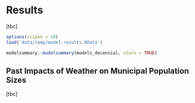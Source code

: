# Results {#sec-Results}

\[tbc\]

```r
options(scipen = 10)
load('data/temp/model-results.RData')

modelsummary::modelsummary(models_decennial, stars = TRUE)
```

## Past Impacts of Weather on Municipal Population Sizes

\[tbc\]

```{=html}
<!--
## Simulated Impacts of Future Climate Change on Municipal Population Sizes

\[Provide graphs with past vs future population growth/decline rates.\]

\[Should be able to use climate projections from IPCC Global Climate Models (GCMs) or Regional Climate Models (RCMs) for predictions, look further under [http://www.ipcc-data.org/]().\]

To enable comparability among the projections of future climate and the GCMs & RCMs that calculate them, researchers have agreed on different CO~2~ emissions scenarios that the GCMs/RCMs take as exogenous.
For the same emissions scenario, projections and their underlying GCMs/RCMs therefore mainly differ in their ...
[@ipcc-ar6-wg1-ch3-physical-science-basis, FAQ 3.3]

For a more detailed account on the differences, advantages and disadvantages of the different Global Climate Models (GCMs) and Regional Climate Models (RCMs), refer to @auffhammer-etal-2013-weather-data-econ-analysis.

After estimating the coefficients of the response functions of population response to climate, these results can now be used for extrapolation.
For predicting future climate impacts...
-->
```
